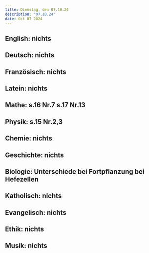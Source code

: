 ```yaml
---
title: Dienstag, den 07.10.24
description: "07.10.24"
date: Oct 07 2024
---
```


## English: nichts
## Deutsch: nichts
## Französisch: nichts
## Latein: nichts
## Mathe: s.16 Nr.7 s.17 Nr.13
## Physik: s.15 Nr.2,3
## Chemie: nichts
## Geschichte: nichts
## Biologie: Unterschiede bei Fortpflanzung bei Hefezellen 
## Katholisch: nichts
## Evangelisch: nichts
## Ethik: nichts
## Musik: nichts